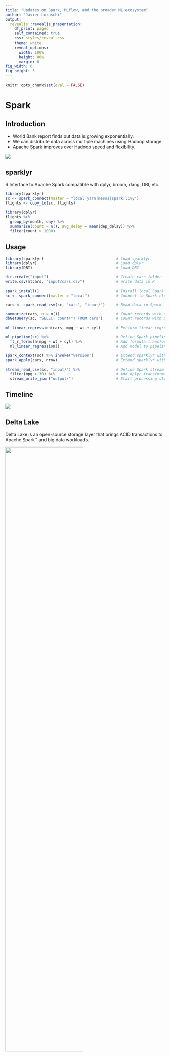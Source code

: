 ```yaml
---
title: "Updates on Spark, MLflow, and the broader ML ecosystem"
author: "Javier Luraschi"
output:
  revealjs::revealjs_presentation:
    df_print: paged
    self_contained: true
    css: styles/reveal.css
    theme: white
    reveal_options:
      width: 100%
      height: 80%
      margin: 0
fig_width: 6 
fig_height: 3
---
```


```r
knitr::opts_chunk$set(eval = FALSE)
```

# Spark

## Introduction

- World Bank report finds out data is growing exponentially.
- We can distribute data across multiple machines using Hadoop storage.
- Apache Spark improves over Hadoop speed and flexibility.

<img src="images/intro-data-hadoop-spark.png" style="margin-left: auto; margin-right: auto;">

## sparklyr

R Interface to Apache Spark compatible with dplyr, broom, rlang, DBI, etc.

<!--<img src="images/hex-sparklyr.svg" style="float: left; width: 70px; box-shadow: none;"/>-->
```r
library(sparklyr)
sc <- spark_connect(master = "local|yarn|mesos|spark|livy")
flights <- copy_to(sc, flights)
```
<!--<img src="images/hex-dplyr.png" style="float: left; width: 70px; box-shadow: none;"/>-->
```r
library(dplyr)
flights %>%
  group_by(month, day) %>%
  summarise(count = n(), avg_delay = mean(dep_delay)) %>%
  filter(count > 1000)
```

## Usage


```r
library(sparklyr)                                # Load sparklyr
library(dplyr)                                   # Load dplyr
library(DBI)                                     # Load DBI

dir.create("input")                              # Create cars folder
write.csv(mtcars, "input/cars.csv")              # Write data in R
```

```r
spark_install()                                  # Install local Spark
sc <- spark_connect(master = "local")            # Connect to Spark cluster
```

```r
cars <- spark_read_csv(sc, "cars", "input/")     # Read data in Spark
```

```r
summarize(cars, n = n())                         # Count records with dplyr
dbGetQuery(sc, "SELECT count(*) FROM cars")      # Count records with DBI
```

```r
ml_linear_regression(cars, mpg ~ wt + cyl)       # Perform linear regression
```

```r
ml_pipeline(sc) %>%                              # Define Spark pipeline
  ft_r_formula(mpg ~ wt + cyl) %>%               # Add formula transformation
  ml_linear_regression()                         # Add model to pipeline
```

```r
spark_context(sc) %>% invoke("version")          # Extend sparklyr with Scala
spark_apply(cars, nrow)                          # Extend sparklyr with R
```

```r
stream_read_csv(sc, "input/") %>%                # Define Spark stream
  filter(mpg > 30) %>%                           # Add dplyr transformation
  stream_write_json("output/")                   # Start processing stream
```

## Timeline

<img src="images/sparklyr-timeline.png" style="margin-left: auto; margin-right: auto;">

## Delta Lake

Delta Lake is an open-source storage layer that brings ACID transactions to Apache Spark™ and big data workloads.

<img src="images/delta-lake-diagram.png" style="width: 70%;">

Enables time-travel, mixing streams with data frames and better consistency.

## Delta Lake

To use Delta Lake add set the new packages parameter to delta and use the new `spark_read/write_delta()` and `stream_read/write_delta()` functions.

```r
library(sparklyr)
sc <- spark_connect(master = "local", version = "2.4", packages = "delta")

sdf_len(sc, 3) %>% spark_write_delta(path = "/tmp/delta-1")
sdf_len(sc, 1) %>% spark_write_delta(path = "/tmp/delta-1", mode = "overwrite")

spark_read_delta(sc, "/tmp/delta-1")
```
```text
# Source: spark<delta1> [?? x 1]
     id
  <int>
1     1
```

```r
spark_read_delta(sc, "/tmp/delta-1", version = 0L)
```
```text
# Source: spark<delta1> [?? x 1]
     id
  <int>
1     1
2     2
3     3
```

## Spark 3.0 Preview

- Scala 2.12 and JDK 11
- GPU scheduling
- Headers in Kafka streaming
- Performance Improvements
- Binary Files

```r
library(sparklyr)
spark_install("3.0.0-preview")
sc <- spark_connect(master = "local", version = "3.0.0-preview")

tiny_imagenet <- pins::pin("http://cs231n.stanford.edu/tiny-imagenet-200.zip")
spark_read_source(sc, dirname(tiny_imagenet[1]), source = "binaryFile")
```
```text
# Source: spark<images> [?? x 4]
   path                       modificationTime    length content   
   <chr>                      <dttm>               <dbl> <list>    
 1 file:images/test_2009.JPEG 2020-01-08 20:36:41   3138 < [3,138]>
 2 file:images/test_8245.JPEG 2020-01-08 20:36:43   3066 < [3,066]>
 3 file:images/test_4186.JPEG 2020-01-08 20:36:42   2998 < [2,998]>
# … with more rows
```

## Extensions

- **VariantSpark** is a scalable toolkit for genome-wide association studies.
- **Hail** is an open-source library for working with genomic data.
- **Spark NLP** is an open-source text processing library for advanced natural language processing.

<img src="images/sparklyr-1-1-extensions.png" style="width: 70%;">

Learn more at [github.com/r-spark](https://github.com/r-spark).

## Qubole

sparklyr 1.1 adds support for Qubole connections, similar to existing Databricks connections method.

```r
library(sparklyr)
sc <- spark_connect(method = "qubole")
```

<img src="images/clusters-qubole-sparklyr.png" style="width: 90%; margin-left:0;">

## Barrier Execution

Enables proper embedding of distributed training jobs from AI frameworks as Spark jobs.

<img src="images/barrier-execution.png" style="width: 80%; margin-top: 0; margin-bottom: 0;">

```r
library(sparklyr)
sc <- spark_connect(master = "local", version = "2.4")

sdf_len(sc, 1, repartition = 1) %>%
  spark_apply(~ .y$address, barrier = TRUE, columns = c(address = "character")) %>%
  collect()
```
```text
# A tibble: 1 x 1
  address        
  <chr>          
1 localhost:50693
```

# MLflow

## Introduction

The toolchain for the (software) 2.0 stack does not exist -- Andrej Karpathy

<img src="images/mlflow-tesla-example.png" style="width: 70%;">

MLflow is an open source platform to manage the ML lifecycle, including experimentation, reproducibility and deployment.

## Usage

- Track experiments to record and compare parameters and results.
- Package code as projects to share and deploy to production.
- Manage and deploy models to serving and inference platforms.

```r
library(mlflow)
with(mlflow_start_run(), {
  # set experiments tags
  mlflow_set_tag("project", "wines")

  # log parameters
  mlflow_log_param("lambda", 0.5)
  
  # compute model
  lm(train, quality ~ .)
 
  # log metrics
  mlflow_log_metric("aic", metrics$aic())
})
```

# Demo

## Mastering Spark with R

Published new Spark with R book with O’Reilly media and also free-to-use online.

<img src="images/mastering-spark-with-r.png" style="width: 85%;">

Learn more at [therinspark.com](https://therinspark.com)

## Community

Need to scale the sparklyr community:

- About ~20 community extensions developed in the r-spark repo.
- Over 50+ contributors to the sparklyr repo.
- 6+ organizations contributing in the last 3 months.

<img src="images/sparklyr-community.png" style="width: 100%; margin-left: 0;">

## Linux Foundation

Today, **sparklyr becomes an incubation project** in LF AI within the Linux Foundation, a neutral entity to hold the project assets and open governance, and join projects like Linux, Kubernetes, Delta Lake, Horovod and many others.

<img src="images/sparklyr-linux-foundation.png" style="width: 100%; margin-left: 0;">

Learn more at [sparklyr.ai](htts://sparklyr.org)

# Thanks!






